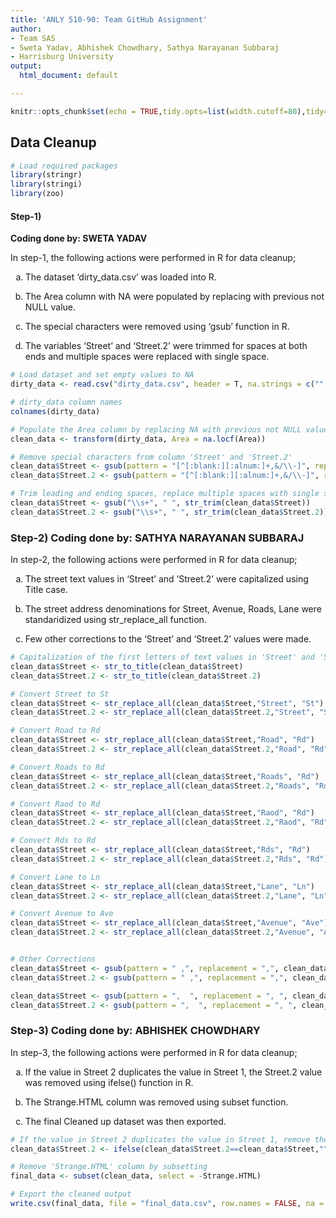 ```yaml
---
title: 'ANLY 510-90: Team GitHub Assignment'
author:
- Team SAS
- Sweta Yadav, Abhishek Chowdhary, Sathya Narayanan Subbaraj
- Harrisburg University
output:
  html_document: default

---
```


```r
knitr::opts_chunk$set(echo = TRUE,tidy.opts=list(width.cutoff=80),tidy=TRUE, warning = FALSE)

```

## Data Cleanup

```r

# Load required packages
library(stringr)
library(stringi)
library(zoo)

```
#### Step-1) 
**Coding done by: SWETA YADAV**

In step-1, the following actions were performed in R for data cleanup;


a) The dataset 'dirty_data.csv' was loaded into R.

b) The Area column with NA were populated by replacing with previous not NULL value.

c) The special characters were removed using 'gsub' function in R.

d) The variables 'Street' and 'Street.2' were trimmed for spaces at both ends and multiple spaces were replaced with single space.

```r

# Load dataset and set empty values to NA
dirty_data <- read.csv("dirty_data.csv", header = T, na.strings = c("","NA"))

# dirty_data column names
colnames(dirty_data)

# Populate the Area column by replacing NA with previous not NULL value
clean_data <- transform(dirty_data, Area = na.locf(Area))

# Remove special characters from column 'Street' and 'Street.2'
clean_data$Street <- gsub(pattern = "[^[:blank:][:alnum:]+,&/\\-]", replacement = " ", clean_data$Street)
clean_data$Street.2 <- gsub(pattern = "[^[:blank:][:alnum:]+,&/\\-]", replacement = " ", clean_data$Street.2)

# Trim leading and ending spaces, replace multiple spaces with single space
clean_data$Street <- gsub("\\s+", " ", str_trim(clean_data$Street))
clean_data$Street.2 <- gsub("\\s+", " ", str_trim(clean_data$Street.2))

```


### Step-2) Coding done by: SATHYA NARAYANAN SUBBARAJ

In step-2, the following actions were performed in R for data cleanup;

a) The street text values in 'Street' and 'Street.2' were capitalized using Title case.

b) The street address denominations for Street, Avenue, Roads, Lane were standaridized using str_replace_all function.

c) Few other corrections to the 'Street' and 'Street.2' values were made.

```r

# Capitalization of the first letters of text values in 'Street' and 'Street.2'
clean_data$Street <- str_to_title(clean_data$Street)
clean_data$Street.2 <- str_to_title(clean_data$Street.2)

# Convert Street to St
clean_data$Street <- str_replace_all(clean_data$Street,"Street", "St")
clean_data$Street.2 <- str_replace_all(clean_data$Street.2,"Street", "St")

# Convert Road to Rd
clean_data$Street <- str_replace_all(clean_data$Street,"Road", "Rd")
clean_data$Street.2 <- str_replace_all(clean_data$Street.2,"Road", "Rd")

# Convert Roads to Rd
clean_data$Street <- str_replace_all(clean_data$Street,"Roads", "Rd")
clean_data$Street.2 <- str_replace_all(clean_data$Street.2,"Roads", "Rd")

# Convert Raod to Rd
clean_data$Street <- str_replace_all(clean_data$Street,"Raod", "Rd")
clean_data$Street.2 <- str_replace_all(clean_data$Street.2,"Raod", "Rd")

# Convert Rds to Rd
clean_data$Street <- str_replace_all(clean_data$Street,"Rds", "Rd")
clean_data$Street.2 <- str_replace_all(clean_data$Street.2,"Rds", "Rd")

# Convert Lane to Ln
clean_data$Street <- str_replace_all(clean_data$Street,"Lane", "Ln")
clean_data$Street.2 <- str_replace_all(clean_data$Street.2,"Lane", "Ln")

# Convert Avenue to Ave
clean_data$Street <- str_replace_all(clean_data$Street,"Avenue", "Ave")
clean_data$Street.2 <- str_replace_all(clean_data$Street.2,"Avenue", "Ave")


# Other Corrections
clean_data$Street <- gsub(pattern = " ,", replacement = ",", clean_data$Street)
clean_data$Street.2 <- gsub(pattern = " ,", replacement = ",", clean_data$Street.2)

clean_data$Street <- gsub(pattern = ",  ", replacement = ", ", clean_data$Street)
clean_data$Street.2 <- gsub(pattern = ",  ", replacement = ", ", clean_data$Street.2)

```

### Step-3) Coding done by: ABHISHEK CHOWDHARY

In step-3, the following actions were performed in R for data cleanup;

a) If the value in Street 2 duplicates the value in Street 1, the Street.2 value was removed using ifelse() function in R.

b) The Strange.HTML column was removed using subset function.

c) The final Cleaned up dataset was then exported.

```r

# If the value in Street 2 duplicates the value in Street 1, remove the value in Street 2
clean_data$Street.2 <- ifelse(clean_data$Street.2==clean_data$Street,"",clean_data$Street.2)

# Remove 'Strange.HTML' column by subsetting
final_data <- subset(clean_data, select = -Strange.HTML)

# Export the cleaned output
write.csv(final_data, file = "final_data.csv", row.names = FALSE, na = "")

```
